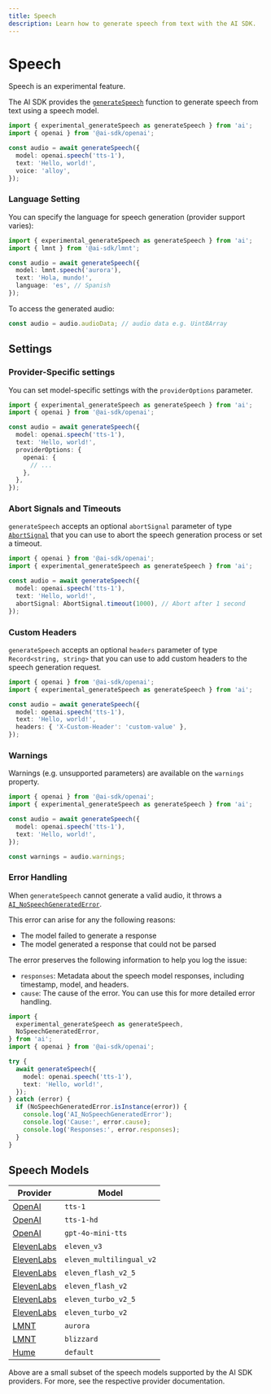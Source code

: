 ```yaml
---
title: Speech
description: Learn how to generate speech from text with the AI SDK.
---
```


# Speech

<Note type="warning">Speech is an experimental feature.</Note>

The AI SDK provides the [`generateSpeech`](/docs/reference/ai-sdk-core/generate-speech)
function to generate speech from text using a speech model.

```ts
import { experimental_generateSpeech as generateSpeech } from 'ai';
import { openai } from '@ai-sdk/openai';

const audio = await generateSpeech({
  model: openai.speech('tts-1'),
  text: 'Hello, world!',
  voice: 'alloy',
});
```

### Language Setting

You can specify the language for speech generation (provider support varies):

```ts
import { experimental_generateSpeech as generateSpeech } from 'ai';
import { lmnt } from '@ai-sdk/lmnt';

const audio = await generateSpeech({
  model: lmnt.speech('aurora'),
  text: 'Hola, mundo!',
  language: 'es', // Spanish
});
```

To access the generated audio:

```ts
const audio = audio.audioData; // audio data e.g. Uint8Array
```

## Settings

### Provider-Specific settings

You can set model-specific settings with the `providerOptions` parameter.

```ts highlight="7-11"
import { experimental_generateSpeech as generateSpeech } from 'ai';
import { openai } from '@ai-sdk/openai';

const audio = await generateSpeech({
  model: openai.speech('tts-1'),
  text: 'Hello, world!',
  providerOptions: {
    openai: {
      // ...
    },
  },
});
```

### Abort Signals and Timeouts

`generateSpeech` accepts an optional `abortSignal` parameter of
type [`AbortSignal`](https://developer.mozilla.org/en-US/docs/Web/API/AbortSignal)
that you can use to abort the speech generation process or set a timeout.

```ts highlight="7"
import { openai } from '@ai-sdk/openai';
import { experimental_generateSpeech as generateSpeech } from 'ai';

const audio = await generateSpeech({
  model: openai.speech('tts-1'),
  text: 'Hello, world!',
  abortSignal: AbortSignal.timeout(1000), // Abort after 1 second
});
```

### Custom Headers

`generateSpeech` accepts an optional `headers` parameter of type `Record<string, string>`
that you can use to add custom headers to the speech generation request.

```ts highlight="7"
import { openai } from '@ai-sdk/openai';
import { experimental_generateSpeech as generateSpeech } from 'ai';

const audio = await generateSpeech({
  model: openai.speech('tts-1'),
  text: 'Hello, world!',
  headers: { 'X-Custom-Header': 'custom-value' },
});
```

### Warnings

Warnings (e.g. unsupported parameters) are available on the `warnings` property.

```ts
import { openai } from '@ai-sdk/openai';
import { experimental_generateSpeech as generateSpeech } from 'ai';

const audio = await generateSpeech({
  model: openai.speech('tts-1'),
  text: 'Hello, world!',
});

const warnings = audio.warnings;
```

### Error Handling

When `generateSpeech` cannot generate a valid audio, it throws a [`AI_NoSpeechGeneratedError`](/docs/reference/ai-sdk-errors/ai-no-speech-generated-error).

This error can arise for any the following reasons:

- The model failed to generate a response
- The model generated a response that could not be parsed

The error preserves the following information to help you log the issue:

- `responses`: Metadata about the speech model responses, including timestamp, model, and headers.
- `cause`: The cause of the error. You can use this for more detailed error handling.

```ts
import {
  experimental_generateSpeech as generateSpeech,
  NoSpeechGeneratedError,
} from 'ai';
import { openai } from '@ai-sdk/openai';

try {
  await generateSpeech({
    model: openai.speech('tts-1'),
    text: 'Hello, world!',
  });
} catch (error) {
  if (NoSpeechGeneratedError.isInstance(error)) {
    console.log('AI_NoSpeechGeneratedError');
    console.log('Cause:', error.cause);
    console.log('Responses:', error.responses);
  }
}
```

## Speech Models

| Provider                                                           | Model                    |
| ------------------------------------------------------------------ | ------------------------ |
| [OpenAI](/providers/ai-sdk-providers/openai#speech-models)         | `tts-1`                  |
| [OpenAI](/providers/ai-sdk-providers/openai#speech-models)         | `tts-1-hd`               |
| [OpenAI](/providers/ai-sdk-providers/openai#speech-models)         | `gpt-4o-mini-tts`        |
| [ElevenLabs](/providers/ai-sdk-providers/elevenlabs#speech-models) | `eleven_v3`              |
| [ElevenLabs](/providers/ai-sdk-providers/elevenlabs#speech-models) | `eleven_multilingual_v2` |
| [ElevenLabs](/providers/ai-sdk-providers/elevenlabs#speech-models) | `eleven_flash_v2_5`      |
| [ElevenLabs](/providers/ai-sdk-providers/elevenlabs#speech-models) | `eleven_flash_v2`        |
| [ElevenLabs](/providers/ai-sdk-providers/elevenlabs#speech-models) | `eleven_turbo_v2_5`      |
| [ElevenLabs](/providers/ai-sdk-providers/elevenlabs#speech-models) | `eleven_turbo_v2`        |
| [LMNT](/providers/ai-sdk-providers/lmnt#speech-models)             | `aurora`                 |
| [LMNT](/providers/ai-sdk-providers/lmnt#speech-models)             | `blizzard`               |
| [Hume](/providers/ai-sdk-providers/hume#speech-models)             | `default`                |

Above are a small subset of the speech models supported by the AI SDK providers. For more, see the respective provider documentation.

